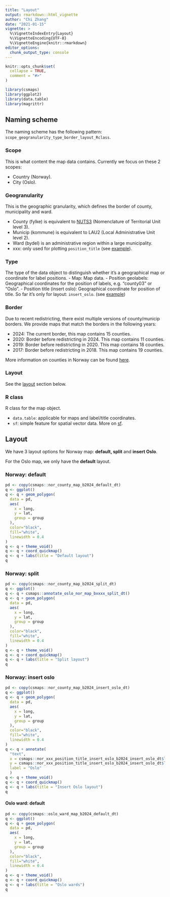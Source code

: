 ```yaml
---
title: "Layout"
output: rmarkdown::html_vignette
author: "Chi Zhang"
date: "2021-01-15"
vignette: >
  %\VignetteIndexEntry{Layout}
  %\VignetteEncoding{UTF-8}
  %\VignetteEngine{knitr::rmarkdown}
editor_options: 
  chunk_output_type: console
---
```



```r
knitr::opts_chunk$set(
  collapse = TRUE,
  comment = "#>"
)
```

```r
library(csmaps)
library(ggplot2)
library(data.table)
library(magrittr)
```

## Naming scheme

The naming scheme has the following pattern: `scope_geogranularity_type_border_layout_Rclass`. 

### Scope

This is what content the map data contains. Currently we focus on these 2 scopes: 

- Country (Norway).
- City (Oslo).

### Geogranularity 

This is the geographic granularity, which defines the border of county, municipality and ward.

- County (fylke) is equivalent to [NUTS3](https://ec.europa.eu/eurostat/documents/345175/7451602/2021-NUTS-3-map-NO.pdf) (Nomenclature of Territorial Unit level 3).
- Municip (kommune) is equivalent to LAU2 (Local Administrative Unit level 2).
- Ward (bydel) is an administrative region within a large municipality.
- xxx: only used for plotting `position_title` (see [example](#norway-layout-insert-oslo)).

### Type 

The type of the data object to distinguish whether it's a geographical map or coordinate for label positions. 
- Map: Map data.
- Position geolabels: Geographical coordinates for the position of labels, e.g. "county03" or "Oslo".
- Position title (insert oslo): Geographical coordinate for position of title. So far it's only for layout: `insert_oslo`. (see [example](#norway-layout-insert-oslo))

### Border 

Due to recent redistricting, there exist multiple versions of county/municip borders. We provide maps that match the borders in the following years: 

- 2024: The current border, this map contains 15 counties. 
- 2020: Border before redistricting in 2024. This map contains 11 counties.
- 2019: Border before redistricting in 2020. This map contains 18 counties. 
- 2017: Border before redistricting in 2018. This map contains 19 counties.

More information on counties in Norway can be found [here](https://en.wikipedia.org/wiki/Counties_of_Norway#cite_note-13). 

### Layout

See the [layout](#layout) section below.

### R class

R class for the map object. 

- `data.table`: applicable for maps and label/title coordinates.
- `sf`: simple feature for spatial vector data. More on [sf](https://r-spatial.github.io/sf/articles/).

## Layout

We have 3 layout options for Norway map: **default, split** and **insert Oslo**. 

For the Oslo map, we only have the **default** layout. 

### Norway: default

```r
pd <- copy(csmaps::nor_county_map_b2024_default_dt)
q <- ggplot()
q <- q + geom_polygon(
  data = pd, 
  aes( 
    x = long, 
    y = lat, 
    group = group
  ), 
  color="black", 
  fill="white",
  linewidth = 0.4
)
q <- q + theme_void()
q <- q + coord_quickmap()
q <- q + labs(title = "Default layout")
q
```

### Norway: split 

```r
pd <- copy(csmaps::nor_county_map_b2024_split_dt)
q <- ggplot()
q <- q + csmaps::annotate_oslo_nor_map_bxxxx_split_dt()
q <- q + geom_polygon(
  data = pd, 
  aes(
    x = long, 
    y = lat, 
    group = group
  ), 
  color="black", 
  fill="white",
  linewidth = 0.4
)
q <- q + theme_void()
q <- q + coord_quickmap()
q <- q + labs(title = "Split layout")
q
```

### Norway: insert oslo

```r
pd <- copy(csmaps::nor_county_map_b2024_insert_oslo_dt)
q <- ggplot()
q <- q + geom_polygon(
  data = pd,
  aes(
    x = long, 
    y = lat, 
    group = group
  ), 
  color="black", 
  fill="white", 
  linewidth = 0.4
)
q <- q + annotate(
  "text", 
  x = csmaps::nor_xxx_position_title_insert_oslo_b2024_insert_oslo_dt$long, 
  y = csmaps::nor_xxx_position_title_insert_oslo_b2024_insert_oslo_dt$lat,
  label = "Oslo"
  )
q <- q + theme_void()
q <- q + coord_quickmap()
q <- q + labs(title = "Insert Oslo layout")
q
```

#### Oslo ward: default 

```r
pd <- copy(csmaps::oslo_ward_map_b2024_default_dt)
q <- ggplot()
q <- q + geom_polygon(
  data = pd,
  aes(
    x = long, 
    y = lat, 
    group = group
  ), 
  color="black", 
  fill="white",
  linewidth = 0.4
)
q <- q + theme_void()
q <- q + coord_quickmap()
q <- q + labs(title = "Oslo wards")
q
```







